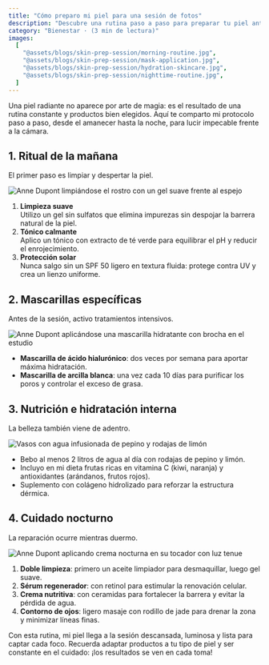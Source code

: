 ```yaml
---
title: "Cómo preparo mi piel para una sesión de fotos"
description: "Descubre una rutina paso a paso para preparar tu piel antes de una sesión de fotos: limpieza matutina, mascarillas específicas, consejos de hidratación y cuidados nocturnos para una piel radiante lista para la cámara."
category: "Bienestar · (3 min de lectura)"
images:
  [
    "@assets/blogs/skin-prep-session/morning-routine.jpg",
    "@assets/blogs/skin-prep-session/mask-application.jpg",
    "@assets/blogs/skin-prep-session/hydration-skincare.jpg",
    "@assets/blogs/skin-prep-session/nighttime-routine.jpg",
  ]
---
```



Una piel radiante no aparece por arte de magia: es el resultado de una rutina constante y productos bien elegidos. Aquí te comparto mi protocolo paso a paso, desde el amanecer hasta la noche, para lucir impecable frente a la cámara.


## 1. Ritual de la mañana

El primer paso es limpiar y despertar la piel.

<Image
  src={morningRoutineImg}
  alt="Anne Dupont limpiándose el rostro con un gel suave frente al espejo"
  class="lg:hidden"
/>

1. **Limpieza suave**  
   Utilizo un gel sin sulfatos que elimina impurezas sin despojar la barrera natural de la piel.
2. **Tónico calmante**  
   Aplico un tónico con extracto de té verde para equilibrar el pH y reducir el enrojecimiento.
3. **Protección solar**  
   Nunca salgo sin un SPF 50 ligero en textura fluida: protege contra UV y crea un lienzo uniforme.


## 2. Mascarillas específicas

Antes de la sesión, activo tratamientos intensivos.

<Image
  src={maskApplicationImg}
  alt="Anne Dupont aplicándose una mascarilla hidratante con brocha en el estudio"
  class="lg:hidden"
/>

- **Mascarilla de ácido hialurónico**: dos veces por semana para aportar máxima hidratación.
- **Mascarilla de arcilla blanca**: una vez cada 10 días para purificar los poros y controlar el exceso de grasa.


## 3. Nutrición e hidratación interna

La belleza también viene de adentro.

<Image
  src={hydrationImg}
  alt="Vasos con agua infusionada de pepino y rodajas de limón"
  class="lg:hidden"
/>

- Bebo al menos 2 litros de agua al día con rodajas de pepino y limón.
- Incluyo en mi dieta frutas ricas en vitamina C (kiwi, naranja) y antioxidantes (arándanos, frutos rojos).
- Suplemento con colágeno hidrolizado para reforzar la estructura dérmica.


## 4. Cuidado nocturno

La reparación ocurre mientras duermo.

<Image
  src={nighttimeRoutineImg}
  alt="Anne Dupont aplicando crema nocturna en su tocador con luz tenue"
  class="lg:hidden"
/>

1. **Doble limpieza**: primero un aceite limpiador para desmaquillar, luego gel suave.
2. **Sérum regenerador**: con retinol para estimular la renovación celular.
3. **Crema nutritiva**: con ceramidas para fortalecer la barrera y evitar la pérdida de agua.
4. **Contorno de ojos**: ligero masaje con rodillo de jade para drenar la zona y minimizar líneas finas.


Con esta rutina, mi piel llega a la sesión descansada, luminosa y lista para captar cada foco. Recuerda adaptar productos a tu tipo de piel y ser constante en el cuidado: ¡los resultados se ven en cada toma!
